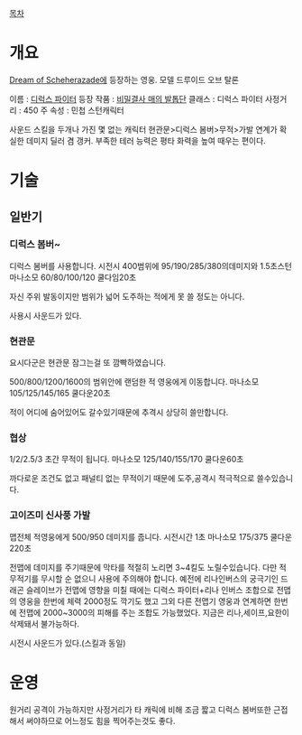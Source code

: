 [[목차]]
= 개요 =

[[Dream of Scheherazade]]에 등장하는 영웅. 모델 드루이드 오브 탈론

이름 : [[디럭스 파이터]]
등장 작품 : [[비밀결사 매의 발톱단]]
클래스 : 디럭스 파이터
사정거리 : 450
주 속성 : 민첩
스턴캐릭터 

사운드 스킬을 두개나 가진 몇 없는 캐릭터
현관문>디럭스 봄버>무적>가발 연계가 확실한 데미지 딜러 겸 갱커. 부족한 테러 능력은 평타 화력을 높여 때우는 편이다. 

= 기술 =
== 일반기 ==

=== 디럭스 봄버~ === 
디럭스 봄버를 사용합니다.
시전시 400범위에  95/190/285/380의데미지와 1.5초스턴 
마나소모 60/80/100/120 쿨다임20초

자신 주위 발동이지만 범위가 넓어  도주하는 적에게 못 쓸 정도는 아니다.

사용시 사운드가 있다.

=== 현관문 ===
요시다군은 현관문 잠그는걸 또 깜빡하였습니다.

500/800/1200/1600의 범위안에 랜덤한 적 영웅에게 이동합니다. 
마나소모 105/125/145/165 쿨다운20초

적이 어디에 숨어있어도 갈수있기때문에 추격시 상당히 쓸만합니다.
=== 협상 ===
1/2/2.5/3 초간 무적이 됩니다.
마나소모 125/140/155/170 쿨다운60초

까다로운 조건도 없고 패널티 없는 무적이기 때문에 도주,공격시 적극적으로 쓸수있습니다.

=== 고이즈미 신사풍 가발 ===
맵전체 적영웅에게 500/950 데미지를 줍니다.
시전시간 1초 마나소모 175/375 쿨다운220초

전맵에 데미지를 주기때문에 막타를 적절히 노리면 3~4킬도 노릴수있습니다.
다만 적 무적기를 무시할 순 없으니 사용에 주의해야 합니다.
예전에 리나인버스의 궁극기인 드래곤 슬레이브가 전맵에 영향을 미칠 때에는 디럭스 파이터+리나 인버스 조합으로 전맵의 영웅을 한번에 체력 2000정도 깍기도 했고 그외 다른 전맵기 영웅과 연계하면 한번에 전맵에 2000~3000의 피해를 주는 조합도 가능했었다.
지금은 리나,세이프,요한이 삭제돼서 불가능하다.

시전시 사운드가 있다.(스킬과 동일)
= 운영 =
원거리 공격이 가능하지만 사정거리가 타 캐릭에 비해 조금 짧고 디럭스 봄버또한 근접해서 써야하므로 어느정도 힘을 찍어주는것도 좋다.
